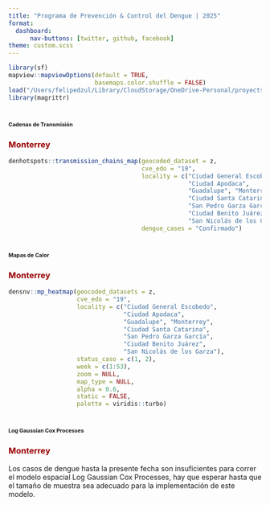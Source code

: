 ```yaml
---
title: "Programa de Prevención & Control del Dengue | 2025"
format: 
  dashboard:
      nav-buttons: [twitter, github, facebook]
theme: custom.scss
---
```


```r
library(sf)
mapview::mapviewOptions(default = TRUE,
                        basemaps.color.shuffle = FALSE)
load("/Users/felipedzul/Library/CloudStorage/OneDrive-Personal/proyects/geocoding_mex/2025/8.RData/denmex_2025.RData")
library(magrittr)
```


# [**Cadenas de Transmisión**]{style="font-size:8pt"}

::: panel-tabset

### [**Monterrey**]{style="color:#990000"}

```r
denhotspots::transmission_chains_map(geocoded_dataset = z,
                                     cve_edo = "19",
                                     locality = c("Ciudad General Escobedo",
                                                  "Ciudad Apodaca",
                                                  "Guadalupe", "Monterrey", 
                                                  "Ciudad Santa Catarina",
                                                  "San Pedro Garza García", 
                                                  "Ciudad Benito Juárez",
                                                  "San Nicolás de los Garza"),
                                     dengue_cases = "Confirmado")
```

:::


# [**Mapas de Calor**]{style="font-size:8pt"}

::: panel-tabset

### [**Monterrey**]{style="color:#990000"}

```r
densnv::mp_heatmap(geocoded_datasets = z,
                   cve_edo = "19",
                   locality = c("Ciudad General Escobedo",
                                "Ciudad Apodaca",
                                "Guadalupe", "Monterrey", 
                                "Ciudad Santa Catarina",
                                "San Pedro Garza García", 
                                "Ciudad Benito Juárez",
                                "San Nicolás de los Garza"),
                   status_caso = c(1, 2),
                   week = c(1:53),
                   zoom = NULL,
                   map_type = NULL,
                   alpha = 0.6,
                   static = FALSE,
                   palette = viridis::turbo)
```

:::


# [**Log Gaussian Cox Processes**]{style="font-size:8pt"}

::: panel-tabset

### [**Monterrey**]{style="color:#990000"}

Los casos de dengue hasta la presente fecha son insuficientes para correr el modelo espacial Log Gaussian Cox Processes, hay que esperar hasta que el tamaño de muestra sea adecuado para la implementación de este modelo.

:::
